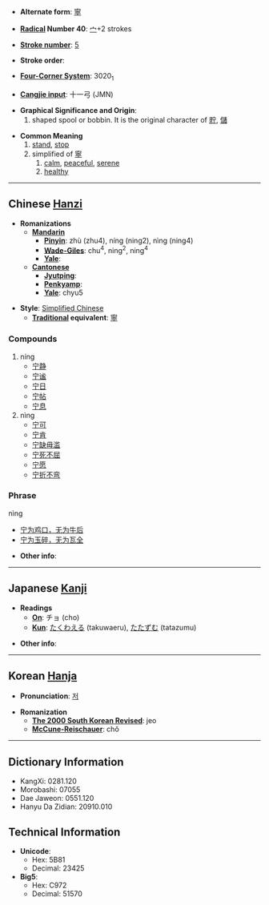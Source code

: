 * '''Alternate form''': [[寧]]

* '''[[Wiktionary:Chinese radical index| Radical]] Number 40''': [[Wiktionary:Chinese radical index 宀|宀]]+2 strokes

* '''[[Wiktionary:Chinese total strokes index|Stroke number]]''': [[Wiktionary:Chinese total strokes index 5|5]]

* '''Stroke order''': 

* '''[[Wiktionary:Chinese four corner index|Four-Corner System]]''': 3020<sub>1</sub>

* '''[[Wiktionary:Chinese Cangjie index|Cangjie input]]''': 十一弓 (JMN)

* '''Graphical Significance and Origin''': 
*#shaped spool or bobbin. It is the original character of [[貯]], [[儲]]

* '''Common Meaning'''
*# [[stand]], [[stop]]
*#simplified of [[寧]]
*## [[calm]], [[peaceful]], [[serene]]
*## [[healthy]]

----

== Chinese [[Hanzi]] ==

* '''Romanizations'''
** '''[[Mandarin]]'''
*** '''[[Pinyin]]''': zhù (zhu4), níng (ning2), nìng (ning4)
*** '''[[Wade-Giles]]''': chu<sup>4</sup>, ning<sup>2</sup>,  ning<sup>4</sup>
*** '''[[Yale]]''': 
** '''[[Cantonese]]'''
*** '''[[Jyutping]]''':
*** '''[[Penkyamp]]''': 
*** '''[[Yale]]''': chyu5

* '''Style''': [[Simplified Chinese]] 
** '''[[Traditional Chinese|Traditional]] equivalent''': [[寧]]

===Compounds===
#níng
#*[[宁静]] 
#*[[宁谧]]
#*[[宁日]]
#*[[宁帖]]
#*[[宁息]]
#nìng
#*[[宁可]]
#*[[宁肯]]
#*[[宁缺毋滥]]
#*[[宁死不屈]]
#*[[宁愿]]
#*[[宁折不弯]]

===Phrase===
nìng
*[[宁为鸡口，无为牛后]]
*[[宁为玉碎，无为瓦全]]

* '''Other info''': 

----

== Japanese [[Kanji]] ==

* '''Readings'''
** '''[[On]]''': チョ (cho)
** '''[[Kun]]''': [[たくわえる]] (takuwaeru), [[たたずむ]] (tatazumu)

* '''Other info''':  

----

== Korean [[Hanja]] ==

* '''Pronunciation''': [[저]]

* '''Romanization'''
** '''[[The 2000 South Korean Revised Romanization|The 2000 South Korean Revised]]''': jeo
** '''[[McCune-Reischauer]]''': chŏ

----

== Dictionary Information ==

* KangXi: 0281.120
* Morobashi: 07055
* Dae Jaweon: 0551.120
* Hanyu Da Zidian: 20910.010

== Technical Information ==

* '''Unicode''':
** Hex: 5B81
** Decimal: 23425
* '''Big5''':
** Hex: C972
** Decimal: 51570